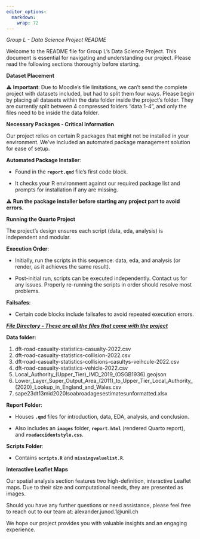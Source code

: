 ```yaml
---
editor_options: 
  markdown: 
    wrap: 72
---
```


*Group L - Data Science Project README*

Welcome to the README file for Group L's Data Science Project. This
document is essential for navigating and understanding our project.
Please read the following sections thoroughly before starting.

**Dataset Placement**

⚠️ **Important**: Due to Moodle's file limitations, we can't send the
complete project with datasets included, but had to split them four ways. Please begin by placing all
datasets within the data folder inside the project's folder. They are currently split
between 4 compressed folders "data 1-4", and only the files need to be inside the data folder. 

**Necessary Packages - Critical Information**

Our project relies on certain R packages that might not be installed in
your environment. We've included an automated package management
solution for ease of setup.

**Automated Package Installer**:

-   Found in the **`report.qmd`** file's first code block.

-   It checks your R environment against our required package list and
    prompts for installation if any are missing.

⚠️ **Run the package installer before starting any project part to avoid
errors.**

**Running the Quarto Project**

The project's design ensures each script (data, eda, analysis) is
independent and modular.

**Execution Order**:

-   Initially, run the scripts in this sequence: data, eda, and analysis
    (or render, as it achieves the same result).

-   Post-initial run, scripts can be executed independently. Contact us
    for any issues. Properly re-running the scripts in order should
    resolve most problems.

**Failsafes**:

-   Certain code blocks include failsafes to avoid repeated execution
    errors.

[***File Directory - These are all the files that come with the
project***]{.underline}

**Data folder:**

1.  dft-road-casualty-statistics-casualty-2022.csv
2.  dft-road-casualty-statistics-collision-2022.csv
3.  dft-road-casualty-statistics-collisions-casultys-veihcule-2022.csv
4.  dft-road-casualty-statistics-vehicle-2022.csv
5.  Local_Authority\_(Upper_Tier)\_IMD_2019\_(OSGB1936).geojson
6.  Lower_Layer_Super_Output_Area\_(2011)\_to_Upper_Tier_Local_Authority\_(2020)\_Lookup_in_England_and_Wales.csv
7.  sape23dt13mid2020lsoabroadagesestimatesunformatted.xlsx

**Report Folder**:

-   Houses **`.qmd`** files for introduction, data, EDA, analysis, and
    conclusion.

-   Also includes an **`images`** folder, **`report.html`** (rendered
    Quarto report), and **`roadaccidentstyle.css`**.

**Scripts Folder**:

-   Contains **`scripts.R`** and **`missingvaluelist.R`**.

**Interactive Leaflet Maps**

Our spatial analysis section features two high-definition, interactive
Leaflet maps. Due to their size and computational needs, they are
presented as images.

Should you have any further questions or need assistance, please feel
free to reach out to our team at: alexander.junod.1\@unil.ch

We hope our project provides you with valuable insights and an engaging
experience.
